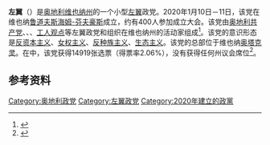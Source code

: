 '''左翼'''（{{lang-de|LINKS}}）是[[奥地利|奥地利]][[维也纳州|维也纳州]]的一个小型[[左翼|左翼]]政党。2020年1月10日－11日，该党在维也纳[[鲁道夫斯海姆-芬夫豪斯|鲁道夫斯海姆-芬夫豪斯]]成立，约有400人参加成立大会。该党由[[奥地利共产党|奥地利共产党]]、{{link-de|青年左翼 (奥地利)|Junge Linke (Österreich)|青年左翼}}、{{le|不同维也纳|Wien anders}}、[[工人观点|工人观点]]等左翼政党和组织在维也纳州的活动家组成<ref>{{Cite web |url=https://www.meinbezirk.at/rudolfsheim-fuenfhaus/c-politik/neue-linke-partei-tritt-bei-wien-wahl-an_a3800229 |title=Neue linke Partei tritt bei Wien-Wahl an |access-date=2020-10-18 |archive-date=2020-10-18 |archive-url=https://web.archive.org/web/20201018061729/https://www.meinbezirk.at/rudolfsheim-fuenfhaus/c-politik/neue-linke-partei-tritt-bei-wien-wahl-an_a3800229 |dead-url=no }}</ref>。该党的意识形态是[[反资本主义|反资本主义]]、[[女权主义|女权主义]]、[[反种族主义|反种族主义]]、[[生态主义|生态主义]]。该党的总部位于维也纳[[奥塔克灵|奥塔克灵]]。在{{le|2020年维也纳州议会选举|2020 Viennese state election}}中，该党获得14919张选票（得票率2.06%），没有获得任何州议会席位<ref>{{Cite web |url=https://www.wien.gv.at/wahlergebnis/de/GR201/index.html |title=Wien Gesamtübersicht |access-date=2020-10-18 |archive-date=2020-12-01 |archive-url=https://web.archive.org/web/20201201003457/https://www.wien.gv.at/wahlergebnis/de/GR201/index.html |dead-url=no }}</ref>。

==参考资料==
{{reflist}}

[[Category:奥地利政党|Category:奥地利政党]]
[[Category:左翼政党|Category:左翼政党]]
[[Category:2020年建立的政黨|Category:2020年建立的政黨]]